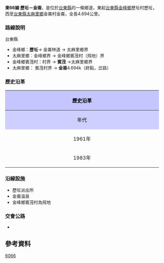 {{Infobox Taiwan Highway
|type=TH
|county=tt
|route=66
|Name=金崙林道
|Level=鄉道
|Length=4.694
|Established=1983年
|Start=[[台東縣|台東縣]][[金峰鄉_(臺灣)|金峰鄉]]歷坵村歷坵
|End=[[台東縣|台東縣]][[太麻里鄉|太麻里鄉]]金崙村金崙
|Dep=[[臺東縣政府|臺東縣政府]]
}}
'''東66線 歷坵－金崙'''，是位於[[台東縣|台東縣]]的一條鄉道，東起[[台東縣|台東縣]][[金峰鄉_(臺灣)|金峰鄉]]歷坵村歷坵，西至[[台東縣|台東縣]][[太麻里鄉|太麻里鄉]]金崙村金崙，全長4.694公里。{{r|thb}}

=== 路線說明 ===

;台東縣
*金峰鄉：'''歷坵'''→ 金崙林道 → 太麻里鄉界
*太麻里鄉：金峰鄉界 → 金峰鄉賓茂村（飛地）界
*金峰鄉賓茂村：村界 → '''賓茂''' →太麻里鄉界
*太麻里鄉： 賓茂村界 →  '''金崙'''4.694k（終點，{{Jct|country=TWN|PH|9}}岔路）

=== 歷史沿革 ===
{| class="wikitable" style="width: 100%"
! style="text-align:center; background:#C5C5FF; color:black" colspan=3 align=center | {{Jct|country=TWN|TRTT|66}}歷史沿革
|- 
! style="text-align:center; background:#CFCFFF; color:black" width="8%" | 年代 !! style="text-align:center; background:#D3D3FF; color:black" width="40%" | 本編號沿革 !! style="text-align:center; background:#D3D3FF; color:black" width="52%" | 本路線沿革
|- 
! 1961年{{r|gazette1966}}
| 空號 || 編為{{Jct|country=TWN|TRTT|44}}
|-
! 1983年
| colspan=2| {{Jct|country=TWN|TRTT|44}}改編為{{Jct|country=TWN|TRTT|66}}。
|}

=== 沿線設施 ===

*歷坵派出所
*金崙溫泉
*金峰鄉賓茂村為飛地

=== 交會公路 ===

*{{Jct|country=TWN|PH|9}}

== 參考資料 ==
{{reflist|refs=

<ref name="thb">{{cite web |url=https://spreadsheets.google.com/spreadsheet/pub?key=0Avc0r7dng8JrdFF0YmRlSEl1dWhxVmJtR2hwZDFmcFE&gid=12 |title=台東縣鄉道公路路線表 |accessdate=2010-11-21 |date=2010-07-19 |publisher=公路總局 |archive-date=2014-12-11 |archive-url=https://web.archive.org/web/20141211002110/https://spreadsheets.google.com/spreadsheet/pub?key=0Avc0r7dng8JrdFF0YmRlSEl1dWhxVmJtR2hwZDFmcFE&gid=12 |dead-url=no }}</ref>

<ref name="gazette1966">{{cite web |url=http://gaz.ncl.edu.tw/detail.jsp?sysid=E0921514 |title=公告臺灣省縣鄉道及專用公路路線里程表 |accessdate=2010-08-16 |date=1966-08-01 |work=政府公報資訊網 |publisher=臺灣省政府 |archive-date=2021-01-24 |archive-url=https://web.archive.org/web/20210124100834/https://gaz.ncl.edu.tw/detail.jsp?sysid=E0921514 |dead-url=yes }}</ref>

}}

{{台東縣鄉道}}

[[Category:台東縣鄉道|6066]]